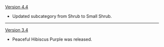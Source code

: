 {{Change History/Header}}
[[Version 4.4]]
* Updated subcategory from Shrub to Small Shrub.
----
[[Version 3.4]]
* Peaceful Hibiscus Purple was released.